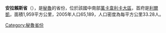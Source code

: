 '''安拉賴斯省'''（{{lang-es|Provincia de Angaraes}}），是[[秘魯|秘魯]]的省份，位於該國中南部[[萬卡韋利卡大區|萬卡韋利卡大區]]，首府是[[利爾凱|利爾凱]]，面積1,959平方公里，2005年人口65,189，人口密度為每平方公里33.28人。

{{coord|12.989658|S|74.720489|W|type:adm2nd_source:itwiki|display=title}}

{{Peru-geo-stub}}
{{秘魯省份|state=collapsed}}
[[Category:秘魯省份|Category:秘魯省份]]